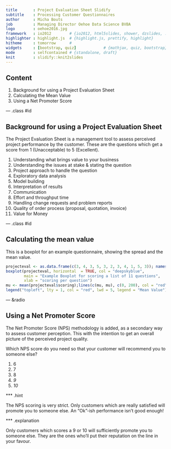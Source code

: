 ```yaml
---
title       : Project Evaluation Sheet Slidify
subtitle    : Processing Customer Questionnaires
author      : Micha Bouts
job         : Managing Director Oehoe Data Science BVBA
logo        : oehoe2016.jpg
framework   : io2012        # {io2012, html5slides, shower, dzslides, ...}
highlighter : highlight.js  # {highlight.js, prettify, highlight}
hitheme     : tomorrow      # 
widgets     : [bootstrap, quiz]            # {mathjax, quiz, bootstrap}
mode        : selfcontained # {standalone, draft}
knit        : slidify::knit2slides
---
```


## Content

1. Background for using a Project Evaluation Sheet
2. Calculating the Mean Value
3. Using a Net Promoter Score

--- .class #id 

## Background for using a Project Evaluation Sheet

The Project Evaluation Sheet is a management tool to assess perceived project performance by the customer. These are the questions which get a score from 1 (Unacceptable) to 5 (Excellent).

1. Understanding what brings value to your business
2. Understanding the issues at stake & stating the question
3. Project approach to handle the question
4. Exploratory data analysis
5. Model building
6. Interpretation of results
7. Communication
8. Effort and throughput time
9. Handling change requests and problem reports
10. Quality of order process (proposal, quotation, invoice)
11. Value for Money

--- .class #id

## Calculating the mean value

This is a boxplot for an example questionnaire, showing the spread and the mean value.

```r
projecteval <- as.data.frame(c(3, 4, 3, 5, 3, 2, 3, 4, 1, 5, 3)); names(projecteval) <- "scoring"
boxplot(projecteval, horizontal  = TRUE, col = "deepskyblue", 
        main = "Example Boxplot for scoring a list of 11 questions",
        xlab = "scoring per question")
mu <- mean(projecteval$scoring);lines(c(mu, mu), c(0, 200), col = "red", lwd = 5)
legend("topleft", lty = 1, col = "red", lwd = 5, legend = "Mean Value")
```

--- &radio

## Using a Net Promoter Score

The Net Promoter Score (NPS) methodology is added, as a secondary way to assess customer perception. This with the intention to get an overall picture of the perceived project quality.

Which NPS score do you need so that your customer will recommend you to someone else?

1. 6
2. 7
3. 8
4. _9_
5. _10_

*** .hint

The NPS scoring is very strict. Only customers which are really satisfied will promote you to someone else. An "Ok"-ish performance isn't good enough!

*** .explanation

Only customers which scores a 9 or 10 will sufficiently promote you to someone else. 
They are the ones who'll put their reputation on the line in your favour.






